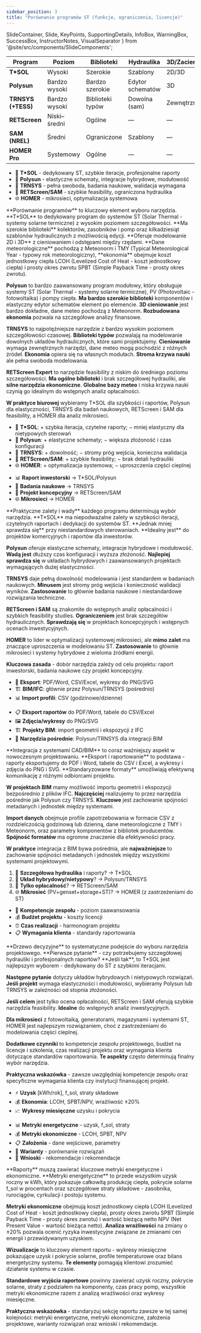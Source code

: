 ```yaml
---
sidebar_position: 3
title: "Porównanie programów ST (funkcje, ograniczenia, licencje)"
---
```


  SlideContainer, 
  Slide, 
  KeyPoints, 
  SupportingDetails, 
  InfoBox,
  WarningBox,
  SuccessBox,
  InstructorNotes,
  VisualSeparator 
} from '@site/src/components/SlideComponents';

<SlideContainer>

<Slide title="📊 Tabela porównawcza (skrót)" type="info">

<SupportingDetails title="🔧 Programy – skrót funkcji">

| Program | Poziom | Biblioteki | Hydraulika | 3D/Zacienienie | Meteo | Ekonomia |
|---|---|---|---|---|---|---|
| **T*SOL** | Wysoki | Szerokie | Szablony | 2D/3D | Meteonorm/TMY | Tak |
| **Polysun** | Bardzo wysoki | Bardzo szerokie | Edytor schematów | 3D | Meteonorm | Rozbudowana |
| **TRNSYS (+TESS)** | Bardzo wysoki | Biblioteki typów | Dowolna (sam) | Zewnętrzne | Różne | Własne |
| **RETScreen** | Niski–średni | Ogólne | — | — | Globalne | Silna |
| **SAM (NREL)** | Średni | Ograniczone | Szablony | — | TMY | Tak |
| **HOMER Pro** | Systemowy | Ogólne | — | — | Globalne | Bardzo silna |

</SupportingDetails>

<InfoBox title="💡 Kluczowe różnice">

- 🎯 **T*SOL** - dedykowany ST, szybkie iteracje, profesjonalne raporty
- 🔧 **Polysun** - elastyczne schematy, integracje hybrydowe, modułowość
- 🔬 **TRNSYS** - pełna swoboda, badania naukowe, walidacja wymagana
- 🚀 **RETScreen/SAM** - szybkie feasibility, ograniczona hydraulika
- 🌐 **HOMER** - mikrosieci, optymalizacja systemowa

</InfoBox>

<InstructorNotes>
**Porównanie programów** to kluczowy element wyboru narzędzia. **T*SOL** to dedykowany program do systemów ST (Solar Thermal - systemy solarne termiczne) z wysokim poziomem szczegółowości. **Ma szerokie biblioteki** kolektorów, zasobników i pomp oraz kilkadziesiąt szablonów hydraulicznych z możliwością edycji. **Oferuje modelowanie 2D i 3D** z cieniowaniem i odstępami między rzędami. **Dane meteorologiczne** pochodzą z Meteonorm i TMY (Typical Meteorological Year - typowy rok meteorologiczny), **ekonomia** obejmuje koszt jednostkowy ciepła LCOH (Levelized Cost of Heat - koszt jednostkowy ciepła) i prosty okres zwrotu SPBT (Simple Payback Time - prosty okres zwrotu).

**Polysun** to bardzo zaawansowany program modułowy, który obsługuje systemy ST (Solar Thermal - systemy solarne termiczne), PV (Photovoltaic - fotowoltaika) i pompy ciepła. **Ma bardzo szerokie biblioteki** komponentów i elastyczny edytor schematów element po elemencie. **3D cieniowanie** jest bardzo dokładne, dane meteo pochodzą z Meteonorm. **Rozbudowana ekonomia** pozwala na szczegółowe analizy finansowe.

**TRNSYS** to najpotężniejsze narzędzie z bardzo wysokim poziomem szczegółowości czasowej. **Biblioteki typów** pozwalają na modelowanie dowolnych układów hydraulicznych, które sami projektujemy. **Cieniowanie** wymaga zewnętrznych narzędzi, dane meteo mogą pochodzić z różnych źródeł. **Ekonomia** opiera się na własnych modułach. **Stroma krzywa nauki** ale pełna swoboda modelowania.

**RETScreen Expert** to narzędzie feasibility z niskim do średniego poziomu szczegółowości. **Ma ogólne biblioteki** i brak szczegółowej hydrauliki, ale **silne narzędzia ekonomiczne**. **Globalne bazy meteo** i niska krzywa nauki czynią go idealnym do wstępnych analiz opłacalności.

**W praktyce biurowej** wybieramy T*SOL dla szybkości i raportów, Polysun dla elastyczności, TRNSYS dla badań naukowych, RETScreen i SAM dla feasibility, a HOMER dla analiz mikrosieci.
</InstructorNotes>

</Slide>

<VisualSeparator type="energy" />

<Slide title="➕/➖ Zalety i wady w praktyce" type="tip">

<KeyPoints title="🎯 Wnioski dla projektanta">

- 🎯 **T*SOL**: + szybka iteracja, czytelne raporty; − mniej elastyczny dla nietypowych sterowań
- 🔧 **Polysun**: + elastyczne schematy; − większa złożoność i czas konfiguracji
- 🔬 **TRNSYS**: + dowolność; − stromy próg wejścia, konieczna walidacja
- 🚀 **RETScreen/SAM**: + szybkie feasibility; − brak detali hydrauliki
- 🌐 **HOMER**: + optymalizacja systemowa; − uproszczenia części cieplnej

</KeyPoints>

<SupportingDetails title="💡 Praktyczne zastosowania">

- 📊 **Raport inwestorski** → T*SOL/Polysun
- 🔬 **Badania naukowe** → TRNSYS
- 🚀 **Projekt koncepcyjny** → RETScreen/SAM
- 🌐 **Mikrosieci** → HOMER

</SupportingDetails>

<InstructorNotes>
**Praktyczne zalety i wady** każdego programu determinują wybór narzędzia. **T*SOL** ma niepodważalne zalety w szybkości iteracji, czytelnych raportach i dedykacji do systemów ST. **Jednak mniej sprawdza się** przy niestandardowych sterowaniach. **Idealny jest** do projektów komercyjnych i raportów dla inwestorów.

**Polysun** oferuje elastyczne schematy, integracje hybrydowe i modułowość. **Wadą jest** dłuższy czas konfiguracji i wyższa złożoność. **Najlepiej sprawdza się** w układach hybrydowych i zaawansowanych projektach wymagających dużej elastyczności.

**TRNSYS** daje pełną dowolność modelowania i jest standardem w badaniach naukowych. **Minusem** jest stromy próg wejścia i konieczność walidacji wyników. **Zastosowanie** to głównie badania naukowe i niestandardowe rozwiązania techniczne.

**RETScreen i SAM** są znakomite do wstępnych analiz opłacalności i szybkich feasibility studies. **Ograniczeniem** jest brak szczegółów hydraulicznych. **Sprawdzają się** w projektach koncepcyjnych i wstępnych ocenach inwestycyjnych.

**HOMER** to lider w optymalizacji systemowej mikrosieci, ale **mimo zalet** ma znaczące uproszczenia w modelowaniu ST. **Zastosowanie** to głównie mikrosieci i systemy hybrydowe z wieloma źródłami energii.

**Kluczowa zasada** - dobór narzędzia zależy od celu projektu: raport inwestorski, badania naukowe czy projekt koncepcyjny.
</InstructorNotes>

</Slide>

<VisualSeparator type="technical" />

<Slide title="🔗 Integracja i wymiana danych" type="info">

<KeyPoints title="📤 CAD/BIM i raportowanie">

- 📄 **Eksport**: PDF/Word, CSV/Excel, wykresy do PNG/SVG
- 🏗️ **BIM/IFC**: głównie przez Polysun/TRNSYS (pośrednio)
- 📊 **Import profili**: CSV (godzinowe/dzienne)

</KeyPoints>

<SupportingDetails title="🔄 Workflow integracji">

- 📋 **Eksport raportów** do PDF/Word, tabele do CSV/Excel
- 🖼️ **Zdjęcia/wykresy** do PNG/SVG
- 🏗️ **Projekty BIM**: import geometrii i ekspozycji z IFC
- 🔧 **Narzędzia pośrednie**: Polysun/TRNSYS dla integracji BIM

</SupportingDetails>

<InstructorNotes>
**Integracja z systemami CAD/BIM** to coraz ważniejszy aspekt w nowoczesnym projektowaniu. **Eksport i raportowanie** to podstawa - raporty eksportujemy do PDF i Word, tabele do CSV i Excel, a wykresy i zdjęcia do PNG i SVG. **Standaryzowane formaty** umożliwiają efektywną komunikację z różnymi odbiorcami projektu.

**W projektach BIM** mamy możliwość importu geometrii i ekspozycji bezpośrednio z plików IFC. **Najczęściej** realizujemy to przez narzędzia pośrednie jak Polysun czy TRNSYS. **Kluczowe** jest zachowanie spójności metadanych i jednostek między systemami.

**Import danych** obejmuje profile zapotrzebowania w formacie CSV z rozdzielczością godzinową lub dzienną, dane meteorologiczne z TMY i Meteonorm, oraz parametry komponentów z bibliotek producentów. **Spójność formatów** ma ogromne znaczenie dla efektywności pracy.

**W praktyce** integracja z BIM bywa pośrednia, ale **najważniejsze** to zachowanie spójności metadanych i jednostek między wszystkimi systemami projektowymi.
</InstructorNotes>

</Slide>

<VisualSeparator type="data" />

<Slide title="🧭 Drzewo decyzyjne wyboru narzędzia" type="note">

<KeyPoints title="🎯 Szybkie reguły">

1. 🔧 **Szczegółowa hydraulika** i raporty? → T*SOL
2. 🔄 **Układ hybrydowy/nietypowy**? → Polysun/TRNSYS
3. 🚀 **Tylko opłacalność**? → RETScreen/SAM
4. 🌐 **Mikrosieć** (PV+genset+storage+ST)? → HOMER (z zastrzeżeniami do ST)

</KeyPoints>

<SupportingDetails title="🤔 Dodatkowe czynniki">

- 👥 **Kompetencje zespołu** - poziom zaawansowania
- 💰 **Budżet projektu** - koszty licencji
- ⏰ **Czas realizacji** - harmonogram projektu
- 📋 **Wymagania klienta** - standardy raportowania

</SupportingDetails>

<InstructorNotes>
**Drzewo decyzyjne** to systematyczne podejście do wyboru narzędzia projektowego. **Pierwsze pytanie** - czy potrzebujemy szczegółowej hydrauliki i profesjonalnych raportów? **Jeśli tak**, to T*SOL jest najlepszym wyborem - dedykowany do ST z szybkimi iteracjami.

**Następne pytanie** dotyczy układów hybrydowych i nietypowych rozwiązań. **Jeśli projekt** wymaga elastyczności i modułowości, wybieramy Polysun lub TRNSYS w zależności od stopnia złożoności.

**Jeśli celem** jest tylko ocena opłacalności, RETScreen i SAM oferują szybkie narzędzia feasibility. **Idealne** do wstępnych analiz inwestycyjnych.

**Dla mikrosieci** z fotowoltaiką, generatorami, magazynami i systemami ST, HOMER jest najlepszym rozwiązaniem, choć z zastrzeżeniami do modelowania części cieplnej.

**Dodatkowe czynniki** to kompetencje zespołu projektowego, budżet na licencje i szkolenia, czas realizacji projektu oraz wymagania klienta dotyczące standardów raportowania. **Te aspekty** często determinują finalny wybór narzędzia.

**Praktyczna wskazówka** - zawsze uwzględniaj kompetencje zespołu oraz specyficzne wymagania klienta czy instytucji finansującej projekt.
</InstructorNotes>

</Slide>

<VisualSeparator type="success" />

<Slide title="📑 Co porównywać w raportach" type="success">

<KeyPoints title="📊 Wskaźniki i wykresy">

- ⚡ **Uzysk** [kWh/rok], f_sol, straty składowe
- 💰 **Ekonomia**: LCOH, SPBT/NPV, wrażliwość ±20%
- 📈 **Wykresy miesięczne** uzysku i pokrycia

</KeyPoints>

<SuccessBox title="✅ Standardowa sekcja raportu">

- 📊 **Metryki energetyczne** - uzysk, f_sol, straty
- 💰 **Metryki ekonomiczne** - LCOH, SPBT, NPV
- 📋 **Założenia** - dane wejściowe, parametry
- 🔄 **Warianty** - porównanie rozwiązań
- 📝 **Wnioski** - rekomendacje i rekomendacje

</SuccessBox>

<InstructorNotes>
**Raporty** muszą zawierać kluczowe metryki energetyczne i ekonomiczne. **Metryki energetyczne** to przede wszystkim uzysk roczny w kWh, który pokazuje całkowitą produkcję ciepła, pokrycie solarne f_sol w procentach oraz szczegółowe straty składowe - zasobnika, rurociągów, cyrkulacji i postoju systemu.

**Metryki ekonomiczne** obejmują koszt jednostkowy ciepła LCOH (Levelized Cost of Heat - koszt jednostkowy ciepła), prosty okres zwrotu SPBT (Simple Payback Time - prosty okres zwrotu) i wartość bieżącą netto NPV (Net Present Value - wartość bieżąca netto). **Analiza wrażliwości** na zmiany o ±20% pozwala ocenić ryzyka inwestycyjne związane ze zmianami cen energii i przewidywanym uzyskiem.

**Wizualizacje** to kluczowy element raportu - wykresy miesięczne pokazujące uzysk i pokrycie solarne, profile temperaturowe oraz bilans energetyczny systemu. **Te elementy** pomagają klientowi zrozumieć działanie systemu w czasie.

**Standardowe wyjścia raportowe** powinny zawierać uzysk roczny, pokrycie solarne, straty z podziałem na komponenty, czas pracy pomp, wszystkie metryki ekonomiczne razem z analizą wrażliwości oraz wykresy miesięczne.

**Praktyczna wskazówka** - standaryzuj sekcję raportu zawsze w tej samej kolejności: metryki energetyczne, metryki ekonomiczne, założenia projektowe, warianty rozwiązań oraz wnioski i rekomendacje.
</InstructorNotes>

</Slide>

</SlideContainer>

